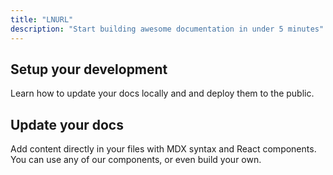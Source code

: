 ```yaml
---
title: "LNURL"
description: "Start building awesome documentation in under 5 minutes"
---
```


## Setup your development

Learn how to update your docs locally and and deploy them to the public.

## Update your docs

Add content directly in your files with MDX syntax and React components. You can use any of our components, or even build your own.
